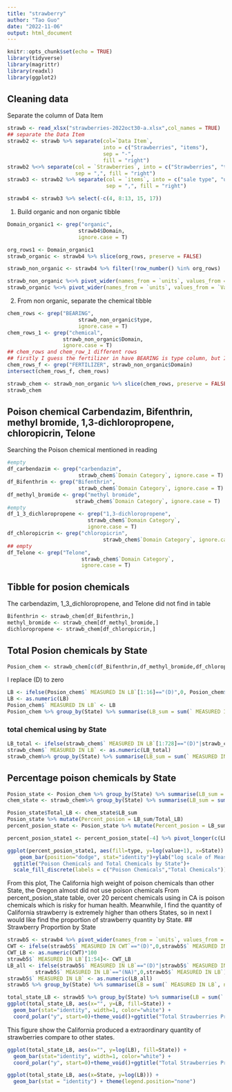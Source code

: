 ```yaml
---
title: "strawberry"
author: "Tao Guo"
date: "2022-11-06"
output: html_document
---
```


```r
knitr::opts_chunk$set(echo = TRUE)
library(tidyverse)
library(magrittr)
library(readxl)
library(ggplot2)
```

## Cleaning data

Separate the column of Data Item

```r
strawb <- read_xlsx("strawberries-2022oct30-a.xlsx",col_names = TRUE)
## separate the Data Item 
strawb2 <- strawb %>% separate(col=`Data Item`,
                               into = c("Strawberries", "items"),
                               sep = "-",
                               fill = "right")
strawb2 %<>% separate(col = `Strawberries`, into = c("Strawberries", "type", "type2"), 
                      sep = ",", fill = "right")
strawb3 <- strawb2 %>% separate(col = `items`, into = c("sale type", "units"), 
                                sep = ",", fill = "right")

strawb4 <- strawb3 %>% select(-c(4, 8:13, 15, 17))
```

1.  Build organic and non organic tibble

```r
Domain_organic1 <- grep("organic", 
                       strawb4$Domain, 
                       ignore.case = T)

org_rows1 <- Domain_organic1
strawb_organic <- strawb4 %>% slice(org_rows, preserve = FALSE)

strawb_non_organic <- strawb4 %>% filter(!row_number() %in% org_rows)
```

```r
strawb_non_organic %<>% pivot_wider(names_from = `units`, values_from = `Value`)
strawb_organic %<>% pivot_wider(names_from = `units`, values_from = `Value`)
```

2.  From non organic, separate the chemical tibble

```r
chem_rows <- grep("BEARING", 
                       strawb_non_organic$type, 
                       ignore.case = T)
chem_rows_1 <- grep("chemical", 
                  strawb_non_organic$Domain, 
                  ignore.case = T)
## chem_rows and chem_row_1 different rows
## firstly I guess the fertilizer in have BEARING is type column, but It is not in Domain 
chem_rows_f <- grep("FERTILIZER", strawb_non_organic$Domain)
intersect(chem_rows_f, chem_rows)
```

```r
strawb_chem <- strawb_non_organic %>% slice(chem_rows, preserve = FALSE)
strawb_chem
```

## Poison chemical Carbendazim, Bifenthrin, methyl bromide, 1,3-dichloropropene, chloropicrin, Telone

Searching the Poison chemical mentioned in reading

```r
#empty
df_carbendazim <- grep("carbendazim", 
                       strawb_chem$`Domain Category`, ignore.case = T)
df_Bifenthrin <- grep("Bifenthrin", 
                       strawb_chem$`Domain Category`, ignore.case = T)
df_methyl_bromide <- grep("methyl bromide", 
                      strawb_chem$`Domain Category`, ignore.case = T)
#empty
df_1_3_dichloropropene <- grep("1,3-dichloropropene", 
                          strawb_chem$`Domain Category`, 
                          ignore.case = T)
df_chloropicrin <- grep("chloropicrin", 
                               strawb_chem$`Domain Category`, ignore.case = T)
## empty
df_Telone <- grep("Telone", 
                        strawb_chem$`Domain Category`, 
                        ignore.case = T)
```

## Tibble for posion chemicals

The carbendazim, 1_3\_dichloropropene, and Telone did not find in table

```r
Bifenthrin <- strawb_chem[df_Bifenthrin,]
methyl_bromide <- strawb_chem[df_methyl_bromide,]
dichloropropene <- strawb_chem[df_chloropicrin,]

```

## Total Posion chemicals by State

```r
Posion_chem <- strawb_chem[c(df_Bifenthrin,df_methyl_bromide,df_chloropicrin ),]


```

I replace (D) to zero

```r
LB <- ifelse(Posion_chem$` MEASURED IN LB`[1:16]=="(D)",0, Posion_chem$` MEASURED IN LB`[1:16])
LB <- as.numeric(LB)
Posion_chem$` MEASURED IN LB` <- LB
Posion_chem %>% group_by(State) %>% summarise(LB_sum = sum(` MEASURED IN LB`))
```

### total chemical using by State

```r
LB_total <- ifelse(strawb_chem$` MEASURED IN LB`[1:728]=="(D)"|strawb_chem$` MEASURED IN LB`[1:728]=="(NA)"|strawb_chem$` MEASURED IN LB`[1:728]=="(Z)",0,strawb_chem$` MEASURED IN LB`[1:728])
strawb_chem$` MEASURED IN LB` <- as.numeric(LB_total)
strawb_chem%>% group_by(State) %>% summarise(LB_sum = sum(` MEASURED IN LB`))
```

## Percentage poison chemicals by State

```r
Posion_state <- Posion_chem %>% group_by(State) %>% summarise(LB_sum = sum(` MEASURED IN LB`))
chem_state <- strawb_chem%>% group_by(State) %>% summarise(LB_sum = sum(` MEASURED IN LB`))

Posion_state$Total_LB <- chem_state$LB_sum
Posion_state %>% mutate(Percent_posion = LB_sum/Total_LB)
percent_posion_state <- Posion_state %>% mutate(Percent_posion = LB_sum/Total_LB)
```

```r
percent_posion_state1 <- percent_posion_state[-4] %>% pivot_longer(c(LB_sum,Total_LB), names_to = "type",values_to = "value")
```

```r
ggplot(percent_posion_state1, aes(fill=type, y=log(value+1), x=State)) + 
    geom_bar(position="dodge", stat="identity")+ylab("log scale of Measure in LB")+
  ggtitle("Poison Chemicals and Total Chemicals by State")+
  scale_fill_discrete(labels = c("Poison Chemicals","Total Chemicals"))
```

From this plot, The California high weight of poison chemicals than other State, the Oregon almost did not use poison chemicals From percent_posion_state table, over 20 percent chemicals using in CA is poison chemicals which is risky for human health. Meanwhile, I find the quantity of California strawberry is extremely higher than others States, so in next I would like find the proportion of strawberry quantity by State. \## Strawberry Proportion by State

```r
strawb5 <- strawb4 %>% pivot_wider(names_from = `units`, values_from = `Value`)
CWT <- ifelse(strawb5$` MEASURED IN CWT`=="(D)",0,strawb5$` MEASURED IN CWT`)
CWT_LB <- as.numeric(CWT)*100
strawb5$` MEASURED IN LB`[1:54]<- CWT_LB
LB_all <- ifelse(strawb5$` MEASURED IN LB`=="(D)"|strawb5$` MEASURED IN LB`=="(Z)"|
         strawb5$` MEASURED IN LB`=="(NA)",0,strawb5$` MEASURED IN LB`)
strawb5$` MEASURED IN LB` <- as.numeric(LB_all)
strawb5 %>% group_by(State) %>% summarise(LB = sum(` MEASURED IN LB`, na.rm = TRUE))
```

```r
total_state_LB <- strawb5 %>% group_by(State) %>% summarise(LB = sum(` MEASURED IN LB`, na.rm = TRUE))
ggplot(total_state_LB, aes(x="", y=LB, fill=State)) +
  geom_bar(stat="identity", width=1, color="white") +
  coord_polar("y", start=0)+theme_void()+ggtitle("Total Strawberries Production in Pound by State")
```

This figure show the California produced a extraordinary quantity of strawberries compare to other states.

```r
ggplot(total_state_LB, aes(x="", y=log(LB), fill=State)) +
  geom_bar(stat="identity", width=1, color="white") +
  coord_polar("y", start=0)+theme_void()+ggtitle("Total Strawberries Production in Pound by State")
```

```r
ggplot(total_state_LB, aes(x=State, y=log(LB))) + 
  geom_bar(stat = "identity") + theme(legend.position="none")
```
